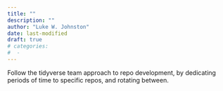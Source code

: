 ```yaml
---
title: ""
description: ""
author: "Luke W. Johnston"
date: last-modified
draft: true
# categories:
#  - 
---
```


Follow the tidyverse team approach to repo development, by dedicating periods of time to specific repos, and rotating between.
